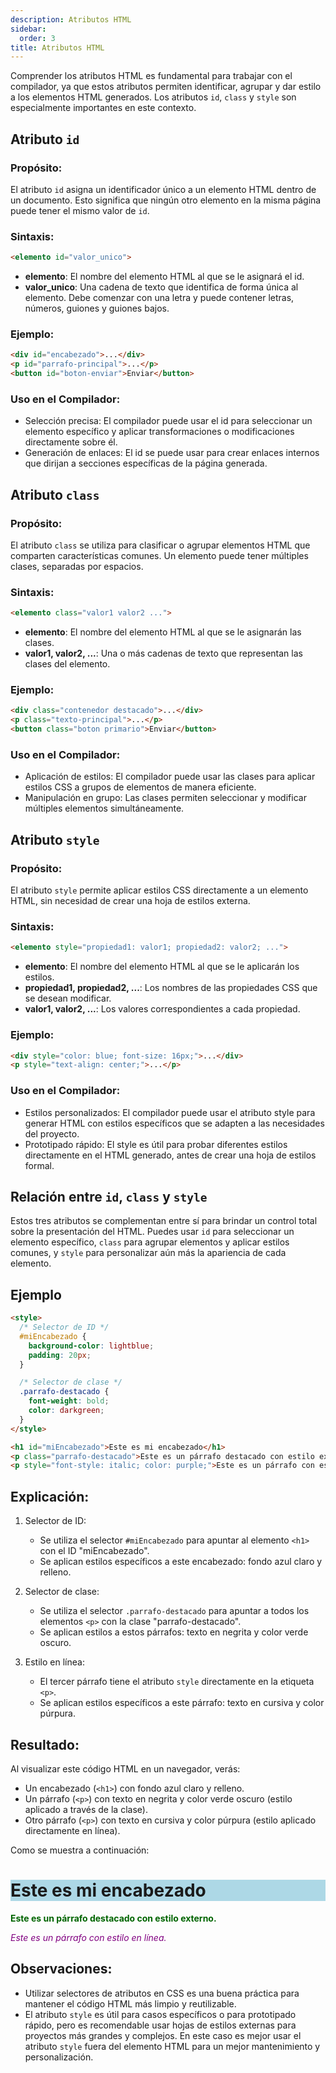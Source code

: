 ```yaml
---
description: Atributos HTML
sidebar:
  order: 3
title: Atributos HTML
---
```


Comprender los atributos HTML es fundamental para trabajar con el compilador, ya que estos atributos permiten identificar, agrupar y dar estilo a los elementos HTML generados. Los atributos `id`, `class` y `style` son especialmente importantes en este contexto.

## Atributo `id`

### Propósito:

El atributo `id` asigna un identificador único a un elemento HTML dentro de un documento. Esto significa que ningún otro elemento en la misma página puede tener el mismo valor de `id`.

### Sintaxis:

```html {"id":"01J3R9163B397GVBM5XG6KQHAW"}
<elemento id="valor_unico">
```

- **elemento**: El nombre del elemento HTML al que se le asignará el id.
- __valor_unico__: Una cadena de texto que identifica de forma única al elemento. Debe comenzar con una letra y puede contener letras, números, guiones y guiones bajos.

### Ejemplo:

```html {"id":"01J3R9163B397GVBM5XJBEPF9E"}
<div id="encabezado">...</div>
<p id="parrafo-principal">...</p>
<button id="boton-enviar">Enviar</button>
```

### Uso en el Compilador:

- Selección precisa: El compilador puede usar el id para seleccionar un elemento específico y aplicar transformaciones o modificaciones directamente sobre él.
- Generación de enlaces: El id se puede usar para crear enlaces internos que dirijan a secciones específicas de la página generada.

## Atributo `class`

### Propósito:

El atributo `class` se utiliza para clasificar o agrupar elementos HTML que comparten características comunes. Un elemento puede tener múltiples clases, separadas por espacios.

### Sintaxis:

```html {"id":"01J3P3ABJ7XM8FCVJPZF7JM7VP"}
<elemento class="valor1 valor2 ...">
```

- **elemento**: El nombre del elemento HTML al que se le asignarán las clases.
- **valor1, valor2, ...**: Una o más cadenas de texto que representan las clases del elemento.

### Ejemplo:

```html {"id":"01J3P3ABJ7XM8FCVJPZHYW0PR8"}
<div class="contenedor destacado">...</div>
<p class="texto-principal">...</p>
<button class="boton primario">Enviar</button>
```

### Uso en el Compilador:

- Aplicación de estilos: El compilador puede usar las clases para aplicar estilos CSS a grupos de elementos de manera eficiente.
- Manipulación en grupo: Las clases permiten seleccionar y modificar múltiples elementos simultáneamente.

## Atributo `style`

### Propósito:

El atributo `style` permite aplicar estilos CSS directamente a un elemento HTML, sin necesidad de crear una hoja de estilos externa.

### Sintaxis:

```html {"id":"01J3P3ABJ7XM8FCVJPZJ5CXS9S"}
<elemento style="propiedad1: valor1; propiedad2: valor2; ...">
```

- **elemento**: El nombre del elemento HTML al que se le aplicarán los estilos.
- **propiedad1, propiedad2, ...**: Los nombres de las propiedades CSS que se desean modificar.
- **valor1, valor2, ...**: Los valores correspondientes a cada propiedad.

### Ejemplo:

```html {"id":"01J3P3ABJ7XM8FCVJPZK3YA402"}
<div style="color: blue; font-size: 16px;">...</div>
<p style="text-align: center;">...</p>
```

### Uso en el Compilador:

- Estilos personalizados: El compilador puede usar el atributo style para generar HTML con estilos específicos que se adapten a las necesidades del proyecto.
- Prototipado rápido: El style es útil para probar diferentes estilos directamente en el HTML generado, antes de crear una hoja de estilos formal.

## Relación entre `id`, `class` y `style`

Estos tres atributos se complementan entre sí para brindar un control total sobre la presentación del HTML. Puedes usar `id` para seleccionar un elemento específico, `class` para agrupar elementos y aplicar estilos comunes, y `style` para personalizar aún más la apariencia de cada elemento.

## Ejemplo

```html {"id":"01J3P3ABJ7XM8FCVJPZNT6FPNV"}
<style>
  /* Selector de ID */
  #miEncabezado {
    background-color: lightblue;
    padding: 20px;
  }

  /* Selector de clase */
  .parrafo-destacado {
    font-weight: bold;
    color: darkgreen;
  }
</style>

<h1 id="miEncabezado">Este es mi encabezado</h1>
<p class="parrafo-destacado">Este es un párrafo destacado con estilo externo.</p>
<p style="font-style: italic; color: purple;">Este es un párrafo con estilo en línea.</p>
```

## Explicación:

1. Selector de ID:

   - Se utiliza el selector `#miEncabezado` para apuntar al elemento `<h1>` con el ID "miEncabezado".
   - Se aplican estilos específicos a este encabezado: fondo azul claro y relleno.

2. Selector de clase:

   - Se utiliza el selector `.parrafo-destacado` para apuntar a todos los elementos `<p>` con la clase "parrafo-destacado".
   - Se aplican estilos a estos párrafos: texto en negrita y color verde oscuro.

3. Estilo en línea:

   - El tercer párrafo tiene el atributo `style` directamente en la etiqueta `<p>`.
   - Se aplican estilos específicos a este párrafo: texto en cursiva y color púrpura.

## Resultado:

Al visualizar este código HTML en un navegador, verás:

- Un encabezado (`<h1>`) con fondo azul claro y relleno.
- Un párrafo (`<p>`) con texto en negrita y color verde oscuro (estilo aplicado a través de la clase).
- Otro párrafo (`<p>`) con texto en cursiva y color púrpura (estilo aplicado directamente en línea).

Como se muestra a continuación:

<h1 style="background-color: lightblue">Este es mi encabezado</h1>
<p style="font-weight: bold;color: darkgreen;">Este es un párrafo destacado con estilo externo.</p>
<p style="font-style: italic; color: purple;">Este es un párrafo con estilo en línea.</p>

## Observaciones:

- Utilizar selectores de atributos en CSS es una buena práctica para mantener el código HTML más limpio y reutilizable.
- El atributo `style` es útil para casos específicos o para prototipado rápido, pero es recomendable usar hojas de estilos externas para proyectos más grandes y complejos. En este caso es mejor usar el atributo `style` fuera del elemento HTML para un mejor mantenimiento y personalización.
